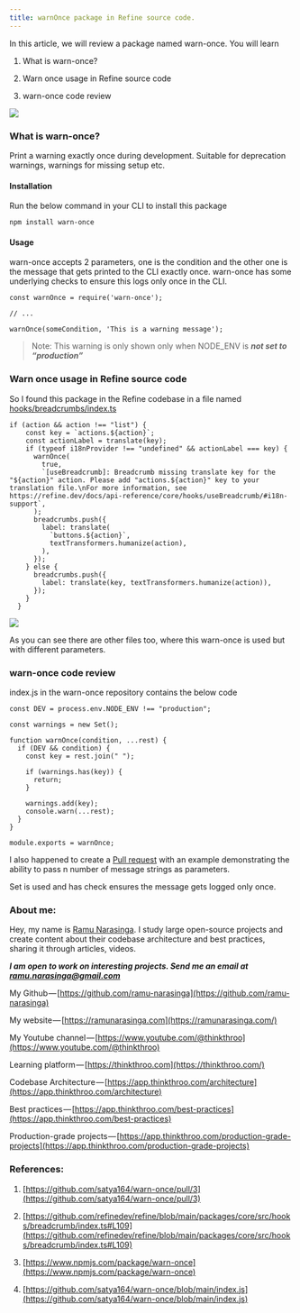 ```yaml
---
title: warnOnce package in Refine source code.
---
```


In this article, we will review a package named warn-once. You will learn

1. What is warn-once?
    
2. Warn once usage in Refine source code
    
3. warn-once code review
    

![](https://cdn-images-1.medium.com/max/1000/1*ZtasVLHNhJL2qIBzxu6IOg.png)

### What is warn-once?

Print a warning exactly once during development. Suitable for deprecation warnings, warnings for missing setup etc.

#### Installation

Run the below command in your CLI to install this package

```plaintext
npm install warn-once
```

#### Usage

warn-once accepts 2 parameters, one is the condition and the other one is the message that gets printed to the CLI exactly once. warn-once has some underlying checks to ensure this logs only once in the CLI.

```plaintext
const warnOnce = require('warn-once');

// ...

warnOnce(someCondition, 'This is a warning message');
```

> Note: This warning is only shown only when NODE\_ENV is ***not set to “production”***

### Warn once usage in Refine source code

So I found this package in the Refine codebase in a file named [hooks/breadcrumbs/index.ts](https://github.com/refinedev/refine/blob/main/packages/core/src/hooks/breadcrumb/index.ts#L3)

```plaintext
if (action && action !== "list") {
    const key = `actions.${action}`;
    const actionLabel = translate(key);
    if (typeof i18nProvider !== "undefined" && actionLabel === key) {
      warnOnce(
        true,
        `[useBreadcrumb]: Breadcrumb missing translate key for the "${action}" action. Please add "actions.${action}" key to your translation file.\nFor more information, see https://refine.dev/docs/api-reference/core/hooks/useBreadcrumb/#i18n-support`,
      );
      breadcrumbs.push({
        label: translate(
          `buttons.${action}`,
          textTransformers.humanize(action),
        ),
      });
    } else {
      breadcrumbs.push({
        label: translate(key, textTransformers.humanize(action)),
      });
    }
  }
```

![](https://cdn-images-1.medium.com/max/1000/1*K_fNsFB8vybC5vfrZir5MA.png)

As you can see there are other files too, where this warn-once is used but with different parameters.

### warn-once code review

index.js in the warn-once repository contains the below code

```plaintext
const DEV = process.env.NODE_ENV !== "production";

const warnings = new Set();

function warnOnce(condition, ...rest) {
  if (DEV && condition) {
    const key = rest.join(" ");

    if (warnings.has(key)) {
      return;
    }

    warnings.add(key);
    console.warn(...rest);
  }
}

module.exports = warnOnce;
```

I also happened to create a [Pull request](https://github.com/satya164/warn-once/pull/3) with an example demonstrating the ability to pass n number of message strings as parameters.

Set is used and has check ensures the message gets logged only once.

### About me:

Hey, my name is [Ramu Narasinga](https://ramunarasinga.com). I study large open-source projects and create content about their codebase architecture and best practices, sharing it through articles, videos.

***I am open to work on interesting projects. Send me an email at ramu.narasinga@gmail.com***

My Github — [https://github.com/ramu-narasinga](https://github.com/ramu-narasinga)

My website — [https://ramunarasinga.com](https://ramunarasinga.com/)

My Youtube channel — [https://www.youtube.com/@thinkthroo](https://www.youtube.com/@thinkthroo)

Learning platform — [https://thinkthroo.com](https://thinkthroo.com/)

Codebase Architecture — [https://app.thinkthroo.com/architecture](https://app.thinkthroo.com/architecture)

Best practices — [https://app.thinkthroo.com/best-practices](https://app.thinkthroo.com/best-practices)

Production-grade projects — [https://app.thinkthroo.com/production-grade-projects](https://app.thinkthroo.com/production-grade-projects)

### References:

1. [https://github.com/satya164/warn-once/pull/3](https://github.com/satya164/warn-once/pull/3)
    
2. [https://github.com/refinedev/refine/blob/main/packages/core/src/hooks/breadcrumb/index.ts#L109](https://github.com/refinedev/refine/blob/main/packages/core/src/hooks/breadcrumb/index.ts#L109)
    
3. [https://www.npmjs.com/package/warn-once](https://www.npmjs.com/package/warn-once)
    
4. [https://github.com/satya164/warn-once/blob/main/index.js](https://github.com/satya164/warn-once/blob/main/index.js)